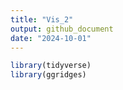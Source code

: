 ```yaml
---
title: "Vis_2"
output: github_document
date: "2024-10-01"
---
```


```r
library(tidyverse)
library(ggridges)
```

